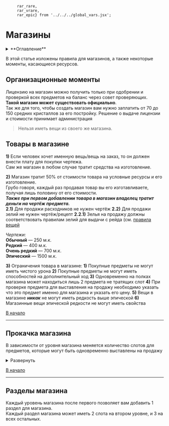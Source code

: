          rar_rare,
         rar_vrare,
         rar_epic} from '../../../global_vars.jsx';


# Магазины

<details>
    <summary> **Оглавление** </summary>

    %toc%
</details>

В этой статье изложены правила для магазинов, а также некоторые моменты, касающиеся ресурсов.

## Организационные моменты

Лицензию на магазин можно получить только при одобрении и проверкой всех предметов на баланс через совет проверяющих.  
**Такой магазин может существовать официально**.  
Так же для того, чтобы создать магазин вам нужно заплатить от 70 до 150 средних кристаллов за его постройку. Решение о выдаче лицензии и стоимости принимает администрация

> Нельзя иметь вещи из своего же магазина.

## Товары в магазине

**1)** Если человек хочет именную вещь/вещь на заказ, то он должен внести плату для покупки чертежа.  
Сам же магазин в любом случае тратит средства на изготовление.

**2)** Магазин тратит 50% от стоимости товара на условные ресурсы и его изготовление.  
Грубо говоря, каждый раз продавая товар вы его изготавливаете, получая лишь половину от его стоимости.  
_**Также при первом добавлении товара в магазин владелец тратит деньги на чертёж предмета.**_  
**2.1)** Для продажи расходников не нужен чертёж
**2.2)** Для продажи зелий не нужен чертёж/рецепт
**2.2.1)** Зелья на продажу должны соответствовать правилам зелий для выдачи с рейда (см. [правила вещей](/rule/items#зелья)

_Чертежи:_  
**Обычный** — 250 м.к.  
**Редкий** — 400 м.к.  
**Очень редкий** — 700 м.к.  
**Эпический** — 1500 м.к.  

**3)** Ограничения товара в магазине:
   **1)** Покупные предметы не могут иметь чистого урона
   **2)** Покупные предметы не могут иметь способностей на дополнительный ход
   **3)** Одновременно на полках магазина может находиться лишь 2 предмета не тратящих слот
   **4)** При проверке предмета для выставления на продажу необходимо указать что это предмет именно для магазина и указать его цену.
   **5)** Вещи в магазине **_никак_** не могут иметь редкость выше эпической
   **6)** Магазинные вещи эпической редкости не могут иметь свойства

[В начало](#top)

---

## Прокачка магазина

В зависимости от уровня магазина меняется количество слотов для предметов, которые могут быть одновременно выставлены на продажу

<details className={'table-container'}>
    <summary>Развернуть</summary>
<div className={'table-div'}>

| Уровень | Максимум вещей |                    Макс. редкость                    | Стоимость улучшения (мк) |
|:-------:|:--------------:|:----------------------------------------------------:|-------------------------:|
|    1    |       4        | **<ColorStr text={'Обычная'} color={rar_common}/>**  |                    Старт |
|    2    |       6        |   **<ColorStr color={rar_rare} text={'Редкая'}/>**   |                    5.000 |
|    3    |       8        | **<ColorStr color={rar_vrare} text={'Оч редкая'}/>** |                    8.000 |
|    4    |       10       | **<ColorStr color={rar_epic} text={'Эпическая'}/>**  |                   10.000 |

</div>
</details>

[В начало](#top)

---

## Разделы магазина

Каждый уровень магазина после первого позволяет вам добавить 1 раздел для магазина.  
Каждый раздел магазина может иметь 2 слота на втором уровне, и 3 на всех остальных.
